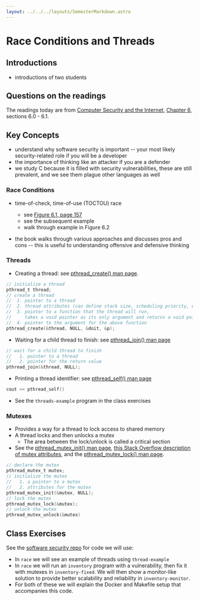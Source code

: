 ```yaml
---
layout: ../../../layouts/SemesterMarkdown.astro
---
```


# Race Conditions and Threads

## Introductions

- introductions of two students

## Questions on the readings

The readings today are from
[Computer Security and the Internet](https://people.scs.carleton.ca/~paulv/toolsjewels.html),
[Chapter 6](https://people.scs.carleton.ca/~paulv/toolsjewels/TJrev1/ch6-rev1.pdf),
sections 6.0 - 6.1.

## Key Concepts

- understand why software security is important -- your most likely
  security-related role if you will be a developer
- the importance of thinking like an attacker if you are a defender
- we study C because it is filled with security vulnerabilities, these are still
  prevalent, and we see them plague other languages as well

### Race Conditions

- time-of-check, time-of-use (TOCTOU) race

  - see
    [Figure 6.1, page 157](https://people.scs.carleton.ca/~paulv/toolsjewels/TJrev1/ch6-rev1.pdf)
  - see the subsequent example
  - walk through example in Figure 6.2

- the book walks through various approaches and discusses pros and cons -- this
  is useful to understanding offensive and defensive thinking

### Threads

- Creating a thread: see
  [pthread_create() man page](https://man7.org/linux/man-pages/man3/pthread_create.3.html).

```c
// initialize a thread
pthread_t thread;
// create a thread
//  1. pointer to a thread
//  2. thread attributes (can define stack size, scheduling priority, etc)
//  3. pointer to a function that the thread will run,
//     takes a void pointer as its only argument and returns a void pointer
//  4. pointer to the argument for the above function
pthread_create(&thread, NULL, &doit, &p);
```

- Waiting for a child thread to finish: see
  [pthread_join() man page](https://man7.org/linux/man-pages/man3/pthread_join.3.html)

```c
// wait for a child thread to finish
//   1. pointer to a thread
//   2. pointer for the return value
pthread_join(&thread, NULL);
```

- Printing a thread identifier: see
  [pthread_self() man page](https://man7.org/linux/man-pages/man3/pthread_self.3.html)

```c
cout << pthread_self()
```

- See the `threads-example` program in the class exercises

### Mutexes

- Provides a way for a thread to lock access to shared memory
- A thread locks and then unlocks a mutex
  - The area between the lock/unlock is called a critical section
- See the
  [pthread_mutex_init() man page](https://man7.org/linux/man-pages/man3/pthread_mutex_init.3p.html),
  [this Stack Overflow description of mutex attributes](https://stackoverflow.com/questions/4252005/what-is-the-attribute-of-a-pthread-mutex),
  and the
  [pthread_mutex_lock() man page](https://man7.org/linux/man-pages/man3/pthread_mutex_lock.3p.html).

```c
// declare the mutex
pthread_mutex_t mutex;
// initialize the mutex
//   1. a pointer to a mutex
//   2. attributes for the mutex
pthread_mutex_init(&mutex, NULL);
// lock the mutex
pthread_mutex_lock(&mutex);
// unlock the mutex
pthread_mutex_unlock(&mutex)
```

## Class Exercises

See the [software security repo](https://github.com/BYU-CS465/software-security)
for code we will use:

- In `race` we will see an example of threads using `thread-example`
- In `race` we will run an `inventory` program with a vulnerability, then fix it
  with mutexes in `inventory-fixed`. We will then show a monitor-like solution
  to provide better scalability and reliability in `inventory-monitor`.
- For both of these we will explain the Docker and Makefile setup that
  accompanies this code.
